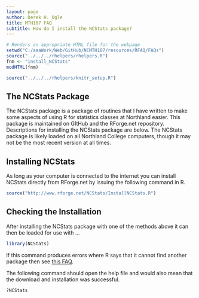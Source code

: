 ```yaml
---
layout: page
author: Derek H. Ogle
title: MTH107 FAQ
subtitle: How do I install the NCStats package?
---
```


```r
# Renders an appropriate HTML file for the webpage
setwd("C:/aaaWork/Web/GitHub/NCMTH107/resources/RFAQ/FAQs")
source("../../../rhelpers/rhelpers.R")
fnm <- "install_NCStats"
modHTML(fnm)
```

```r
source("../../../rhelpers/knitr_setup.R")
```

## The NCStats Package

The NCStats package is a package of routines that I have written to make some aspects of using R for statistics classes at Northland easier.  This package is maintained on GItHub and the RForge.net repository.  Descriptions for installing the NCStats package are below.  The NCStats package is likely loaded on all Northland College computers, though it may not be the most recent version at all times.

## Installing NCStats

As long as your computer is connected to the internet you can install NCStats directly from RForge.net by issuing the following command in R.

```r
source("http://www.rforge.net/NCStats/InstallNCStats.R")
```

## Checking the Installation

After installing the NCStats package with one of the methods above it can then be loaded for use with ...
```r
library(NCStats)
```

If this command produces errors where R says that it cannot find another package then see [this FAQ](install_other_packages.html).

The following command should open the help file and would also mean that the download and installation was successful.
```r
?NCStats
```
